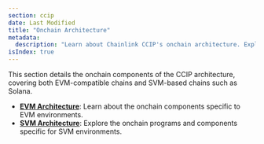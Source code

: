 ```yaml
---
section: ccip
date: Last Modified
title: "Onchain Architecture"
metadata:
  description: "Learn about Chainlink CCIP's onchain architecture. Explore components specific to EVM-compatible chains and SVM-based chains like Solana."
isIndex: true
---
```


This section details the onchain components of the CCIP architecture, covering both EVM-compatible chains and SVM-based chains such as Solana.

- **[EVM Architecture](/ccip/concepts/architecture/onchain/evm)**: Learn about the onchain components specific to EVM environments.
- **[SVM Architecture](/ccip/concepts/architecture/onchain/svm)**: Explore the onchain programs and components specific for SVM environments.
